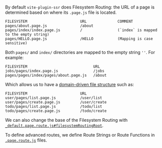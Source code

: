 By default `vite-plugin-ssr` does Filesystem Routing: the URL of a page is determined based on where its `.page.js` file is located.

```
FILESYSTEM                        URL              COMMENT
pages/about.page.js               /about
pages/index/index.page.js         /                (`index` is mapped to the empty string)
pages/HELLO.page.js               /HELLO           (Mapping is case sensitive)
```

Both `pages/` and `index/` directories are mapped to the empty string `''`. For example:

```
FILESYSTEM                              URL
jobs/pages/index.page.js                /jobs
pages/pages/index/pages/about.page.js   /about
```

Which allows us to have a [domain-driven file structure](/file-structure#domain-driven) such as:

```
FILESYSTEM                        URL
user/pages/list.page.js           /user/list
user/pages/create.page.js         /user/create
todo/pages/list.page.js           /todo/list
todo/pages/create.page.js         /todo/create
```

We can also change the base of the Filesystem Routing with [`_default.page.route.js#filesystemRoutingRoot`](/filesystemRoutingRoot).

To define advanced routes, we define Route Strings or Route Functions in [`.page.route.js`](/.page.route.js) files.
